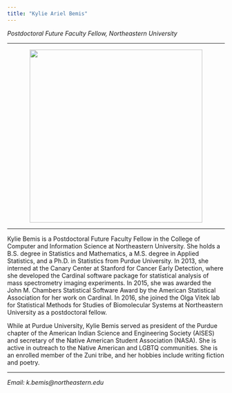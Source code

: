 ```yaml
---
title: "Kylie Ariel Bemis"
---
```

*Postdoctoral Future Faculty Fellow, Northeastern University*

***

<center>
![](images/kylie-chicago-skyline.jpg){width=400px}
</center>

***

Kylie Bemis is a Postdoctoral Future Faculty Fellow in the College of Computer and Information Science at Northeastern University. She holds a B.S. degree in Statistics and Mathematics, a M.S. degree in Applied Statistics, and a Ph.D. in Statistics from Purdue University. In 2013, she interned at the Canary Center at Stanford for Cancer Early Detection, where she developed the Cardinal software package for statistical analysis of mass spectrometry imaging experiments. In 2015, she was awarded the John M. Chambers Statistical Software Award by the American Statistical Association for her work on Cardinal. In 2016, she joined the Olga Vitek lab for Statistical Methods for Studies of Biomolecular Systems at Northeastern University as a postdoctoral fellow.

While at Purdue University, Kylie Bemis served as president of the Purdue chapter of the American Indian Science and Engineering Society (AISES) and secretary of the Native American Student Association (NASA). She is active in outreach to the Native American and LGBTQ communities. She is an enrolled member of the Zuni tribe, and her hobbies include writing fiction and poetry.

***

*Email: k.bemis@northeastern.edu*
